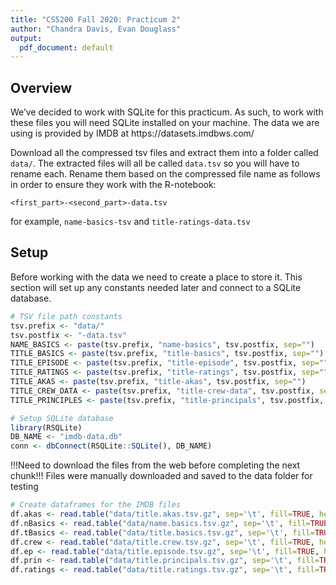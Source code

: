 ```yaml
---
title: "CS5200 Fall 2020: Practicum 2"
author: "Chandra Davis, Evan Douglass"
output:
  pdf_document: default
---
```


## Overview

We've decided to work with SQLite for this practicum. As such, to work with these files you will need SQLite installed on your machine. The data we are using is provided by IMDB at https://datasets.imdbws.com/ 

Download all the compressed tsv files and extract them into a folder called `data/`. The extracted files will all be called `data.tsv` so you will have to rename each. Rename them based on the compressed file name as follows in order to ensure they work with the R-notebook:

`<first_part>-<second_part>-data.tsv`

for example, `name-basics-tsv` and `title-ratings-data.tsv`

## Setup

Before working with the data we need to create a place to store it. This section will set up any constants needed later and connect to a SQLite database.

```r
# TSV file path constants
tsv.prefix <- "data/"
tsv.postfix <- "-data.tsv"
NAME_BASICS <- paste(tsv.prefix, "name-basics", tsv.postfix, sep="")
TITLE_BASICS <- paste(tsv.prefix, "title-basics", tsv.postfix, sep="")
TITLE_EPISODE <- paste(tsv.prefix, "title-episode", tsv.postfix, sep="")
TITLE_RATINGS <- paste(tsv.prefix, "title-ratings", tsv.postfix, sep="")
TITLE_AKAS <- paste(tsv.prefix, "title-akas", tsv.postfix, sep="")
TITLE_CREW_DATA <- paste(tsv.prefix, "title-crew-data", tsv.postfix, sep="")
TITLE_PRINCIPLES <- paste(tsv.prefix, "title-principals", tsv.postfix, sep="")

# Setup SQLite database
library(RSQLite)
DB_NAME <- "imdb-data.db"
conn <- dbConnect(RSQLite::SQLite(), DB_NAME)
```

!!!Need to download the files from the web before completing the next chunk!!!
Files were manually downloaded and saved to the data folder for testing

```r
# Create dataframes for the IMDB files
df.akas <- read.table("data/title.akas.tsv.gz", sep='\t', fill=TRUE, header=TRUE, encoding="UTF-8")
df.nBasics <- read.table("data/name.basics.tsv.gz", sep='\t', fill=TRUE, header=TRUE, encoding="UTF-8")
df.tBasics <- read.table("data/title.basics.tsv.gz", sep='\t', fill=TRUE, header=TRUE, encoding="UTF-8")
df.crew <- read.table("data/title.crew.tsv.gz", sep='\t', fill=TRUE, header=TRUE, encoding="UTF-8")
df.ep <- read.table("data/title.episode.tsv.gz", sep='\t', fill=TRUE, header=TRUE, encoding="UTF-8")
df.prin <- read.table("data/title.principals.tsv.gz", sep='\t', fill=TRUE, header=TRUE, encoding="UTF-8")
df.ratings <- read.table("data/title.ratings.tsv.gz", sep='\t', fill=TRUE, header=TRUE, encoding="UTF-8")
```

